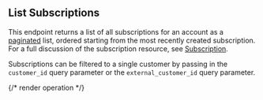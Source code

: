 ## List Subscriptions

This endpoint returns a list of all subscriptions for an account as a [paginated](../reference/pagination) list,
ordered starting from the most recently created subscription. For a full discussion of the subscription resource,
see [Subscription](../guides/concepts#subscription).

Subscriptions can be filtered to a single customer by
passing in the `customer_id` query parameter or the `external_customer_id` query parameter.

{/* render operation */}
